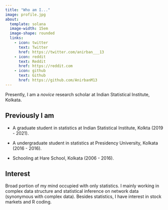 ```yaml
---
title: "Who am I..."
image: profile.jpg
about:
  template: solana
  image-width: 15em
  image-shape: rounded
  links:
    - icon: twitter
      text: Twitter
      href: https://twitter.com/anirban___13
    - icon: reddit
      text: Reddit
      href: https://reddit.com
    - icon: github
      text: Github
      href: https://github.com/AnirbanM13
---
```


Presently, I am a *novice* research scholar at Indian Statistical Institute, Kolkata.

## Previously I am

-   A graduate student in statistics at Indian Statistical Institute, Kolkta (2019 - 2021).

-   A undergraduate student in statistics at Presidency University, Kolkata (2016 - 2016).

-   Schooling at Hare School, Kolkata (2006 - 2016).

## Interest

Broad portion of my mind occupied with only statistics. I mainly working in complex data structure and statistical inference on network data (synonymous with complex data). Besides statistics, I have interest in stock markets and R coding.
